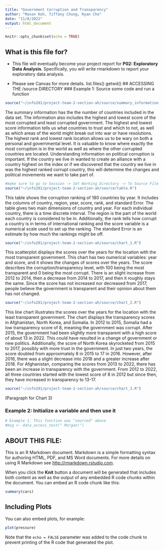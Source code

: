 ```yaml
---
title: "Government Corruption and Transparency"
author: "Mason Koh, Tiffany Chung, Ryan Cho"
date: "11/8/2022"
output: html_document
---                 
```

```r
knitr::opts_chunk$set(echo = TRUE)
```

## What is this file for?

* This file will eventually become your project report for **P02: Exploratory Data Analysis**. Specifically, you will write rmarkdown to report your exploratory data analysis.

* Please see Canvas for more details.
list.files()
getwd()
## ACCESSING THE /source DIRECTORY
### Example 1: Source some code and run a function
```r
source("~/info201/project-team-2-section-ah/source/summary_information.R")
```
The summary information has the the number of countries included in the data set. The information also includes the highest and lowest score of the most corrupted and least corrupted government. The highest and lowest score information tells us what countries to trust and which to not, as well as which areas of the world might break out into war or have resolutions. The highest rank and lowest rank location allows us to be wary on both a personal and governmental level. It is valuable to know where exactly the most corruption is in the world as well as where the other corrupted countries are located. Understanding information on political corruption is important. If the country we live in wanted to create an alliance with a country highest on the index or if we discovered that the country we live in was the highest ranked corrupt country, this will determine the changes and political movements we want to take part of.

```r
#make sure to go to Session -> Set Working Directory -> To Source File Location
source("~/info201/project-team-2-section-ah/source/table.R")
```
This table shows the corruption ranking of 180 countries by year. It includes the columns of country, region, year, score, rank, and standard Error. The table gives two main dimensions of country and year. For each individual country, there is a time discrete interval. The region is the part of the world each country is considered to be in. Additionally, the rank tells how corrupt a country is in terms of international ranking and the score variable is a numerical scale used to set up the ranking. The standard Error is an estimate by how much the rankings might be off. 

```r
source("~/info201/project-team-2-section-ah/source/chart_1.R")
```
This scatterplot displays the scores over the years for the location with the most transparent government. This chart has two numerical variables: year and score, and it shows the changes of scores over the years. The score describes the corruption/transparency level, with 100 being the most transparent and 0 being the most corrupt. There is an slight increase from 2012 to 2014, then a decrease from 2014 to 2017, and then it roughly stays the same. Since the score has not increased nor decreased from 2017, people believe the government is transparent and their opinion about them has not changed.

```r
source("~/info201/project-team-2-section-ah/source/chart_2.R")
```
This line chart illustrates the scores over the years for the location with the least transparent government. The chart displays the transparency scores in Afghanistan, North Korea, and Somalia. In 2012 to 2015, Somalia had a low transparency score of 8, meaning the government was corrupt. After 2015, the government had been slightly more transparent  with a high score of about 13 in 2022. This could have resulted in a change of government or new politics. Additionally, the score of North Korea skyrocketed from 2015 to 2017, possibly with more trust in the government. In just two years, the score doubled from approximately 8 in 2015 to 17 in 2016. However, after 2016, there was a slight decrease into 2018 and a greater increase after 2018. For Afghanistan, comparing the scores from 2013 to 2022, there has been an increase in transparency with the government. From 2012 to 2022, all three countries started with the lowest score of 8 in 2012 but since then, they have increased in transparency to 13-17.

```r
source("~/info201/project-team-2-section-ah/source/chart_3.R")
```
(Paragraph for Chart 3)



### Example 2: Initialize a variable and then use it
```r
# Example 1: This function was "sourced" above
#msg <- data_access_test(" Morgan!")
```


## ABOUT THIS FILE: 

This is an R Markdown document. Markdown is a simple formatting syntax for authoring HTML, PDF, and MS Word documents. For more details on using R Markdown see <http://rmarkdown.rstudio.com>.

When you click the **Knit** button a document will be generated that includes both content as well as the output of any embedded R code chunks within the document. You can embed an R code chunk like this:

```r
summary(cars)
```

## Including Plots

You can also embed plots, for example:

```r
plot(pressure)
```

Note that the `echo = FALSE` parameter was added to the code chunk to prevent printing of the R code that generated the plot.
